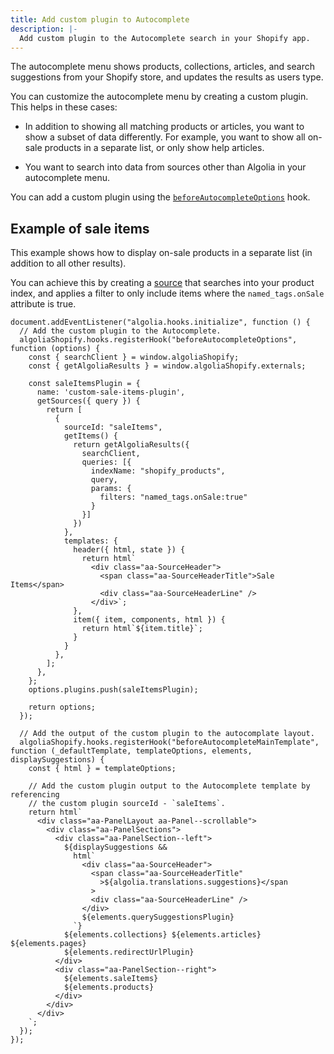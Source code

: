 ```yaml
---
title: Add custom plugin to Autocomplete
description: |-
  Add custom plugin to the Autocomplete search in your Shopify app.
---
```


The autocomplete menu shows products, collections, articles, and search suggestions from your Shopify store, and updates the results as users type.

You can customize the autocomplete menu by creating a custom plugin.
This helps in these cases:

- In addition to showing all matching products or articles,
  you want to show a subset of data differently.
  For example, you want to show all on-sale products in a separate list,
  or only show help articles.

- You want to search into data from sources other than Algolia in your autocomplete menu.

You can add a custom plugin using the [`beforeAutocompleteOptions`](/integration/shopify/building-search-ui/frontend-custom-events/#beforeautocompleteoptions) hook.

## Example of sale items

This example shows how to display on-sale products in a separate list (in addition to all other results).

You can achieve this by creating a [source](/ui-libraries/autocomplete/core-concepts/sources/) that searches into your product index, and applies a filter to only include items where the `named_tags.onSale` attribute is true.

```jsjs
document.addEventListener("algolia.hooks.initialize", function () {
  // Add the custom plugin to the Autocomplete.
  algoliaShopify.hooks.registerHook("beforeAutocompleteOptions", function (options) {
    const { searchClient } = window.algoliaShopify;
    const { getAlgoliaResults } = window.algoliaShopify.externals;

    const saleItemsPlugin = {
      name: 'custom-sale-items-plugin',
      getSources({ query }) {
        return [
          {
            sourceId: "saleItems",
            getItems() {
              return getAlgoliaResults({
                searchClient,
                queries: [{
                  indexName: "shopify_products",
                  query,
                  params: {
                    filters: "named_tags.onSale:true"
                  }
                }]
              })
            },
            templates: {
              header({ html, state }) {
                return html`
                  <div class="aa-SourceHeader">
                    <span class="aa-SourceHeaderTitle">Sale Items</span>
                    <div class="aa-SourceHeaderLine" />
                  </div>`;
              },
              item({ item, components, html }) {
                return html`${item.title}`;
              }
            }
          },
        ];
      },
    };
    options.plugins.push(saleItemsPlugin);

    return options;
  });

  // Add the output of the custom plugin to the autocomplate layout.
  algoliaShopify.hooks.registerHook("beforeAutocompleteMainTemplate", function (_defaultTemplate, templateOptions, elements, displaySuggestions) {
    const { html } = templateOptions;

    // Add the custom plugin output to the Autocomplete template by referencing
    // the custom plugin sourceId - `saleItems`.
    return html`
      <div class="aa-PanelLayout aa-Panel--scrollable">
        <div class="aa-PanelSections">
          <div class="aa-PanelSection--left">
            ${displaySuggestions &&
              html`
                <div class="aa-SourceHeader">
                  <span class="aa-SourceHeaderTitle"
                    >${algolia.translations.suggestions}</span
                  >
                  <div class="aa-SourceHeaderLine" />
                </div>
                ${elements.querySuggestionsPlugin}
              `}
            ${elements.collections} ${elements.articles} ${elements.pages}
            ${elements.redirectUrlPlugin}
          </div>
          <div class="aa-PanelSection--right">
            ${elements.saleItems}
            ${elements.products}
          </div>
        </div>
      </div>
    `;
  });
});
```
